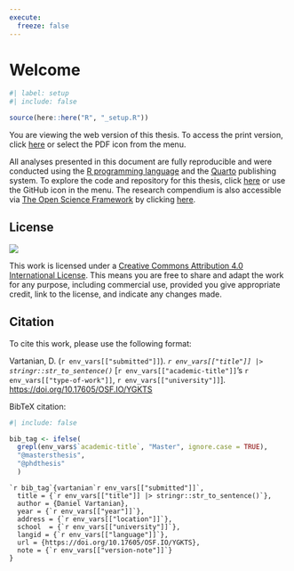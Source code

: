 ```yaml
---
execute:
  freeze: false
---
```


<!-- %:::% index begin %:::% -->
# Welcome {.unnumbered}

```r
#| label: setup
#| include: false

source(here::here("R", "_setup.R"))
```

You are viewing the web version of this thesis. To access the print version, click [here](index.pdf) or select the PDF icon from the menu.

All analyses presented in this document are fully reproducible and were conducted using the [R programming language](https://www.r-project.org/) and the [Quarto](https://quarto.org/) publishing system. To explore the code and repository for this thesis, click [here](https://github.com/danielvartan/mastersthesis) or use the GitHub icon in the menu. The research compendium is also accessible via [The Open Science Framework](https://osf.io/) by clicking [here](https://doi.org/10.17605/OSF.IO/YGKTS).

## License {.unnumbered}

[![](https://img.shields.io/badge/License-CC_BY_4.0-lightgrey.svg)](https://creativecommons.org/licenses/by/4.0/){fig-align="left"}

This work is licensed under a [Creative Commons Attribution 4.0 International License](https://creativecommons.org/licenses/by/4.0/). This means you are free to share and adapt the work for any purpose, including commercial use, provided you give appropriate credit, link to the license, and indicate any changes made.

## Citation {.unnumbered}

To cite this work, please use the following format:

Vartanian, D. (`r env_vars[["submitted"]]`). *`r env_vars[["title"]] |> stringr::str_to_sentence()`* [`r env_vars[["academic-title"]]`'s `r env_vars[["type-of-work"]]`, `r env_vars[["university"]]`]. [https://doi.org/10.17605/OSF.IO/YGKTS](https://doi.org/10.17605/OSF.IO/YGKTS)

BibTeX citation:

```r
#| include: false

bib_tag <- ifelse(
  grepl(env_vars$`academic-title`, "Master", ignore.case = TRUE), 
  "@mastersthesis", 
  "@phdthesis"
  )
```

```
`r bib_tag`{vartanian`r env_vars[["submitted"]]`,
  title = {`r env_vars[["title"]] |> stringr::str_to_sentence()`},
  author = {Daniel Vartanian},
  year = {`r env_vars[["year"]]`},
  address = {`r env_vars[["location"]]`},
  school  = {`r env_vars[["university"]]`},
  langid = {`r env_vars[["language"]]`},
  url = {https://doi.org/10.17605/OSF.IO/YGKTS},
  note = {`r env_vars[["version-note"]]`}
}
```
<!-- %:::% index end %:::% -->
